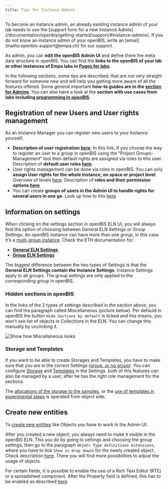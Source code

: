 ```yaml
---
title: Tips for Instance Admins
---
```



<Aside type="note" title="Open Data">
    To become an instance admin, an already existing instance admin of your lab needs to use the [support form for a new Instance Admin](/documentation/openbis/getting-started/support/#instance-admins). If you do not know an instance admin of your openBIS, write an [email](mailto:openbis-support@empa.ch) for our support.
</Aside>

As admin, you can **edit the openBIS Admin UI** and define there the meta data structure in openBIS.
You can find the **links to the openBIS of your lab or other instances of Empa labs in [Pages for labs](/documentation/openbis/pages_for_labs/)**.

In the following sections, some tips are described, that are not very straight forward for someone new and will help you getting more aware of all the features offered. 
Some general important **how-to guides are in the [section for Admins](/documentation/openbis/empa-specific/for_admins/)**.
You can also have a look at the **section with use cases from labs including [programming in openBIS](/documentation/openbis/how-to-and-use-cases/programming/)**.

## Registration of new Users and User rights management

As an Instance Manager you can register new users to your Instance yourself.

- **Description of user registration [here](/documentation/openbis/empa-specific/for_admins/add_user)**. In this link, if you choose the way to register an user to a group in openBIS using the "Project Groups-Management" tool then default rights are assigned via roles to this user. Description of **default user roles [here](https://openbis.readthedocs.io/en/latest/user-documentation/general-admin-users/admins-documentation/user-registration.html#default-roles-assigned-in-eln)**.
- User rights management can be done via roles in openBIS. You can only **assign User rights for the whole instance, on space or project level**. Overview of levels [here](https://openbis.readthedocs.io/en/latest/user-documentation/general-users/lab-notebook.html). Description of **roles and their permission options [here](https://openbis.readthedocs.io/en/latest/user-documentation/general-admin-users/admins-documentation/user-registration.html#openbis-roles)**
- You can create **groups of users in the Admin UI to handle rights for several users in one go**. Look up how to this [here](https://openbis.readthedocs.io/en/latest/user-documentation/general-admin-users/admins-documentation/user-registration.html#create-users-groups-in-admin-ui)


## Information on settings

When clicking on the settings section in openBIS ELN UI, you will always find the option of choosing between General ELN Settings or Group Settings. An openBIS instance can have more than one group, in this case it's a [multi-group instance](https://openbis.readthedocs.io/en/latest/user-documentation/general-admin-users/admins-documentation/multi-group-set-up.html).
Check the ETH documentation for: 

- **[General ELN Settings](https://openbis.readthedocs.io/en/latest/user-documentation/general-admin-users/admins-documentation/multi-group-set-up.html#general-eln-settings)**
- **[Group ELN Settings](https://openbis.readthedocs.io/en/latest/user-documentation/general-admin-users/admins-documentation/multi-group-set-up.html#group-eln-settings)**

The biggest difference between the two types of Settings is that the **General ELN Settings contain the Instance Settings**. Instance Settings apply to all groups. The group settings are only applied to the corresponding group in openBIS.

### Hidden sections in openBIS

In the links of the 2 types of settings described in the section above, you can find the paragraph called Miscellaneous (picture below). Per defauld in openBIS the button `Hide Sections by default` is ticked and this means, you won't see list of objects in Collections in the ELN. You can change this manually by unclicking it.

![Show how Miscellaneous looks](src/assets/openBIS/Bild/Misc_Settings.png)

### Storage and Templates

If you want to be able to create Storages and Templates, you have to make sure that you are in the correct Settings ([group, or no group](https://openbis.readthedocs.io/en/latest/user-documentation/general-admin-users/admins-documentation/multi-group-set-up.html)). You can configure [Storage](https://openbis.readthedocs.io/en/latest/user-documentation/general-admin-users/admins-documentation/customise-inventory-of-materials-and-samples.html#configure-lab-storage) and [Templates](https://openbis.readthedocs.io/en/latest/user-documentation/general-admin-users/admins-documentation/create-templates-for-objects.html) in the Settings. both of this features can also be managed by a user, after he has the right role management for the sections.

The [allocations of the storage to the samples](https://openbis.readthedocs.io/en/latest/user-documentation/general-users/managing-storage-of-samples.html#allocate-storage-positions-to-samples), or the [use of templates in experimental steps](https://openbis.readthedocs.io/en/latest/user-documentation/general-users/lab-notebook.html#use-templates-for-experimental-steps) is operated from object side.


## Create new entities

To [create new entities](https://openbis.readthedocs.io/en/latest/user-documentation/general-admin-users/admins-documentation/new-entity-type-registration.html) like Objects you have to work in the Admin UI.

After you created a new object, you always need to make it visible in the openBIS ELN. This you do by going to settings and choosing the group settings, then go to the paragraph `Objetc Type definitions Extensions`, where you have to tick `Show in drop downs` for the newly created object. Check description [here](https://openbis.readthedocs.io/en/latest/user-documentation/general-admin-users/admins-documentation/new-entity-type-registration.html#enable-objects-in-dropdowns). There you will find more possibilities to adjust the usage of objects.

For certain fields, it is possible to enable the use of a Rich Text Editor (RTE) or a spreadsheet component. After the Property field is defined, this has to be enabled as described [here](https://openbis.readthedocs.io/en/latest/user-documentation/general-admin-users/admins-documentation/new-entity-type-registration.html#enable-rich-text-editor-or-spreadsheet-widgets).
